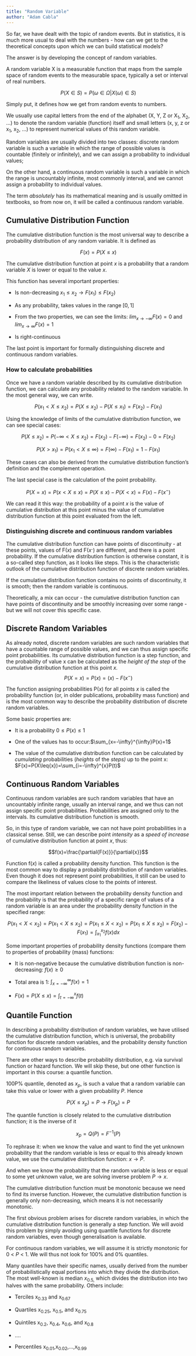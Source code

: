 ```yaml
---
title: "Random Variable"
author: "Adam Cabla"
---
```


So far, we have dealt with the topic of random events. But in statistics, it is much more usual to deal with the numbers - how can we get to the theoretical concepts upon which we can build statistical models?

The answer is by developing the concept of random variables.

A random variable X is a measurable function that maps from the sample space of random events to the measurable space, typically a set or interval of real numbers.

$$
P(X\in{S})=P(\omega\in{\Omega}|X(\omega)\in{S})
$$

Simply put, it defines how we get from random events to numbers.

We usually use capital letters from the end of the alphabet (X, Y, Z or X~1~, X~2~, ...) to denote the random variable (function) itself and small letters (x, y, z or x~1~, x~2~, ...) to represent numerical values of this random variable.

Random variables are usually divided into two classes: discrete random variable is such a variable in which the range of possible values is countable (finitely or infinitely), and we can assign a probability to individual values;

On the other hand, a continuous random variable is such a variable in which the range is uncountably infinite, most commonly interval, and we cannot assign a probability to individual values.

The term *absolutely* has its mathematical meaning and is usually omitted in textbooks, so from now on, it will be called a continuous random variable.

## Cumulative Distribution Function

The cumulative distribution function is the most universal way to describe a probability distribution of any random variable. It is defined as

$$ F(x)=P(X\leq{x}) $$

The cumulative distribution function at point *x* is a probability that a random variable *X* is lower or equal to the value *x*.

This function has several important properties:

-   Is non-decreasing $x_1\leq{x_2}\to{F(x_1)}\leq{F(x_2)}$

-   As any probability, takes values in the range $[0,1]$

-   From the two properties, we can see the limits: $lim_{x\to-\infty}F(x)=0$ and $lim_{x\to\infty}F(x)=1$

-   Is right-continuous

The last point is important for formally distinguishing discrete and continuous random variables.

### How to calculate probabilities

Once we have a random variable described by its cumulative distribution function, we can calculate any probability related to the random variable. In the most general way, we can write.

$$ P(x_1<X\leq{x_2})=P(X\leq{x_2})-P(X\leq{x_1})=F(x_2)-F(x_1) $$

Using the knowledge of limits of the cumulative distribution function, we can see special cases:

$$ P(X\leq{x_2})=P(-\infty<X\leq{x_2})=F(x_2)-F(-\infty)=F(x_2)-0=F(x_2) $$

$$ P(X>x_1)=P(x_1<X\leq{\infty})=F(\infty)-F(x_1)=1-F(x_1) $$

These cases can also be derived from the cumulative distribution function's definition and the complement operation.

The last special case is the calculation of the point probability.

$$ P(X=x)=P(x<X\leq{x})= P(X\leq{x})-P(X<x)=F(x)-F(x^-) $$

We can read it this way: the probability of a point *x* is the value of cumulative distribution at this point minus the value of cumulative distribution function at this point evaluated from the left.

### Distinguishing discrete and continuous random variables

The cumulative distribution function can have points of discontinuity - at these points, values of F(*x*) and F(*x*^~-~^) are different, and there is a point probability. If the cumulative distribution function is otherwise constant, it is a so-called step function, as it looks like steps. This is the characteristic outlook of the cumulative distribution function of discrete random variables.

If the cumulative distribution function contains no points of discontinuity, it is smooth; then the random variable is continuous.

Theoretically, a mix can occur - the cumulative distribution function can have points of discontinuity and be smoothly increasing over some range - but we will not cover this specific case.

## Discrete Random Variables

As already noted, discrete random variables are such random variables that have a countable range of possible values, and we can thus assign specific point probabilities. Its cumulative distribution function is a step function, and the probability of value x can be calculated as the *height* *of the step* of the cumulative distribution function at this point *x.* $$ P(X=x)=P(x)=(x)-F(x^-) $$

The function assigning probabilities P(*x*) for all points *x* is called the probability function (or, in older publications, probability mass function) and is the most common way to describe the probability distribution of discrete random variables.

Some basic properties are:

-   It is a probability $0\leq{P(x)}\leq1$

-   One of the values has to occur:$\sum_{x=-\infty}^{\infty}P(x)=1$

-   The value of the cumulative distribution function can be calculated by *cumulating* probabilities (*heights* of the *steps)* up to the point x: $F(x)=P(X\leq{x})=\sum_{i=-\infty}^{x}P(t)$

## Continuous Random Variables

Continuous random variables are such random variables that have an uncountably infinite range, usually an interval range, and we thus can not assign specific point probabilities. Probabilities are assigned only to the intervals. Its cumulative distribution function is smooth.

So, in this type of random variable, we can not have point probabilities in a classical sense. Still, we can describe point *intensity* as a *speed* *of increase* of cumulative distribution function at point *x*, thus:

$$f(x)=\frac{\partial{F(x)}}{\partial{x}}$$

Function f(*x*) is called a probability density function. This function is the most common way to display a probability distribution of random variables. Even though it does not represent point probabilities, it still can be used to compare the likeliness of values close to the points of interest.

The most important relation between the probability density function and the probability is that the probability of a specific range of values of a random variable is an area under the probability density function in the specified range:

$$ P(x_1<X<x_2)=P(x_1<X\leq{x_2})=P(x_1\leq{X}<x_2)=P(x_1\leq{X}\leq{x_2})=F(x_2)-F(x_1)=\int_{x_1}^{x_2}f(x)dx $$

Some important properties of probability density functions (compare them to properties of probability (mass) functions:

-   It is non-negative because the cumulative distribution function is non-decreasing: $f(x)\geq0$

-   Total area is 1: $\int_{x=-\infty}^{\infty}f(x)=1$

-   $F(x)=P(X\leq{x})=\int_{t=-\infty}^{x}f(t)$

## Quantile Function

In describing a probability distribution of random variables, we have utilised the cumulative distribution function, which is universal, the probability function for discrete random variables, and the probability density function for continuous random variables.

There are other ways to describe probability distribution, e.g. via survival function or hazard function. We will skip these, but one other function is important in this course: a quantile function.

100P% quantile, denoted as *x~p~*, is such a value that a random variable can take this value or lower with a given probability *P*. Hence

$$ P(X\leq{x_p})=P\to F(x_p)=P $$

The quantile function is closely related to the cumulative distribution function; it is the inverse of it

$$ x_p=Q(P)=F^{-1}(P) $$

To rephrase it: when we know the value and want to find the yet unknown probability that the random variable is less or equal to this already known value, we use the cumulative distribution function: $x\to{P}$.

And when we know the probability that the random variable is less or equal to some yet unknown value, we are solving inverse problem $P\to{x}$.

The cumulative distribution function must be monotonic because we need to find its inverse function. However, the cumulative distribution function is generally only non-decreasing, which means it is not necessarily monotonic.

The first obvious problem arises for discrete random variables, in which the cumulative distribution function is generally a step function. We will avoid this problem by simply avoiding using quantile functions for discrete random variables, even though generalisation is available.

For continuous random variables, we will assume it is strictly monotonic for 0 \< *P* \< 1. We will thus not look for 100% and 0% quantiles.

Many quantiles have their specific names, usually derived from the number of probabilistically equal portions into which they divide the distribution. The most well-known is median *x*~0.5,~ which divides the distribution into two halves with the same probability. Others include:

-   Terciles x~0.33~ and x~0.67~

-   Quartiles x~0.25~, x~0.5~, and x~0.75~

-   Quintiles x~0.2~, x~0.4~, x~0.6~, and x~0.8~

-   ....

-   Percentiles x~0.01~,x~0.02~,...,x~0.99~
